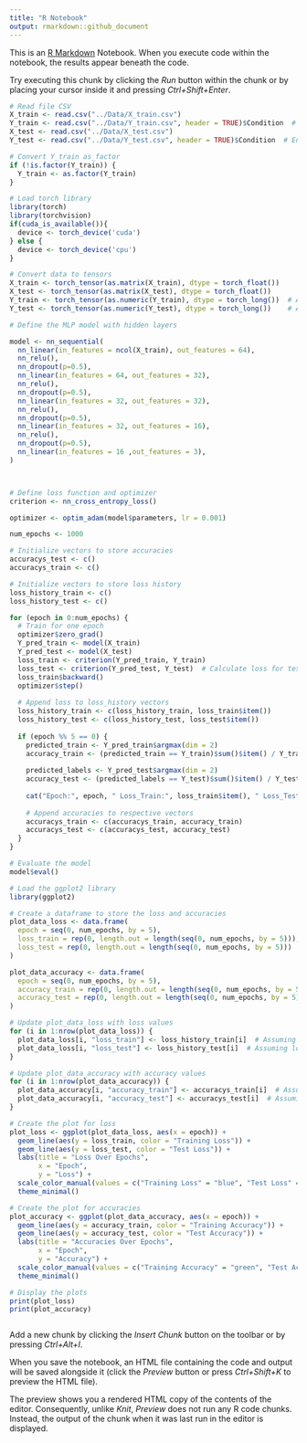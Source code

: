 ```yaml
---
title: "R Notebook"
output: rmarkdown::github_document
---
```


This is an [R Markdown](http://rmarkdown.rstudio.com) Notebook. When you execute code within the notebook, the results appear beneath the code.

Try executing this chunk by clicking the *Run* button within the chunk or by placing your cursor inside it and pressing *Ctrl+Shift+Enter*.

```r
# Read file CSV
X_train <- read.csv("../Data/X_train.csv")
Y_train <- read.csv("../Data/Y_train.csv", header = TRUE)$Condition  # Ensure Y_train is read as a vector
X_test <- read.csv("../Data/X_test.csv")
Y_test <- read.csv("../Data/Y_test.csv", header = TRUE)$Condition  # Ensure Y_test is read as a vector

# Convert Y_train as_factor
if (!is.factor(Y_train)) {
  Y_train <- as.factor(Y_train)
}
```

```r
# Load torch library
library(torch)
library(torchvision)
if(cuda_is_available()){
  device <- torch_device('cuda')
} else {
  device <- torch_device('cpu')
}

# Convert data to tensors
X_train <- torch_tensor(as.matrix(X_train), dtype = torch_float())
X_test <- torch_tensor(as.matrix(X_test), dtype = torch_float())
Y_train <- torch_tensor(as.numeric(Y_train), dtype = torch_long())  # Adjust labels if needed
Y_test <- torch_tensor(as.numeric(Y_test), dtype = torch_long())    # Adjust labels if needed

# Define the MLP model with hidden layers

model <- nn_sequential(
  nn_linear(in_features = ncol(X_train), out_features = 64),
  nn_relu(),
  nn_dropout(p=0.5),
  nn_linear(in_features = 64, out_features = 32),
  nn_relu(),
  nn_dropout(p=0.5),
  nn_linear(in_features = 32, out_features = 32),
  nn_relu(),
  nn_dropout(p=0.5),
  nn_linear(in_features = 32, out_features = 16),
  nn_relu(),
  nn_dropout(p=0.5),
  nn_linear(in_features = 16 ,out_features = 3),
)



# Define loss function and optimizer
criterion <- nn_cross_entropy_loss()

optimizer <- optim_adam(model$parameters, lr = 0.001)
```

```r
num_epochs <- 1000

# Initialize vectors to store accuracies
accuracys_test <- c()
accuracys_train <- c()

# Initialize vectors to store loss history
loss_history_train <- c()
loss_history_test <- c()

for (epoch in 0:num_epochs) {
  # Train for one epoch
  optimizer$zero_grad()
  Y_pred_train <- model(X_train)
  Y_pred_test <- model(X_test)
  loss_train <- criterion(Y_pred_train, Y_train)
  loss_test <- criterion(Y_pred_test, Y_test)  # Calculate loss for test set
  loss_train$backward()
  optimizer$step()
  
  # Append loss to loss_history vectors
  loss_history_train <- c(loss_history_train, loss_train$item())
  loss_history_test <- c(loss_history_test, loss_test$item())
  
  if (epoch %% 5 == 0) {
    predicted_train <- Y_pred_train$argmax(dim = 2)
    accuracy_train <- (predicted_train == Y_train)$sum()$item() / Y_train$size()
    
    predicted_labels <- Y_pred_test$argmax(dim = 2)
    accuracy_test <- (predicted_labels == Y_test)$sum()$item() / Y_test$size()
    
    cat("Epoch:", epoch, " Loss_Train:", loss_train$item(), " Loss_Test:", loss_test$item(), " Accuracy_Train: ", accuracy_train, " Accuracy_Test: ", accuracy_test, "\n")
    
    # Append accuracies to respective vectors
    accuracys_train <- c(accuracys_train, accuracy_train)
    accuracys_test <- c(accuracys_test, accuracy_test)
  }
}

# Evaluate the model
model$eval()


```

```r
# Load the ggplot2 library
library(ggplot2)

# Create a dataframe to store the loss and accuracies
plot_data_loss <- data.frame(
  epoch = seq(0, num_epochs, by = 5),
  loss_train = rep(0, length.out = length(seq(0, num_epochs, by = 5))),
  loss_test = rep(0, length.out = length(seq(0, num_epochs, by = 5)))
)

plot_data_accuracy <- data.frame(
  epoch = seq(0, num_epochs, by = 5),
  accuracy_train = rep(0, length.out = length(seq(0, num_epochs, by = 5))),
  accuracy_test = rep(0, length.out = length(seq(0, num_epochs, by = 5)))
)

# Update plot_data_loss with loss values
for (i in 1:nrow(plot_data_loss)) {
  plot_data_loss[i, "loss_train"] <- loss_history_train[i]  # Assuming loss_history_train is defined
  plot_data_loss[i, "loss_test"] <- loss_history_test[i]  # Assuming loss_history_test is defined
}

# Update plot_data_accuracy with accuracy values
for (i in 1:nrow(plot_data_accuracy)) {
  plot_data_accuracy[i, "accuracy_train"] <- accuracys_train[i]  # Assuming accuracys_train is defined
  plot_data_accuracy[i, "accuracy_test"] <- accuracys_test[i]  # Assuming accuracys_test is defined
}

# Create the plot for loss
plot_loss <- ggplot(plot_data_loss, aes(x = epoch)) +
  geom_line(aes(y = loss_train, color = "Training Loss")) +
  geom_line(aes(y = loss_test, color = "Test Loss")) +
  labs(title = "Loss Over Epochs",
       x = "Epoch",
       y = "Loss") +
  scale_color_manual(values = c("Training Loss" = "blue", "Test Loss" = "red")) +
  theme_minimal()

# Create the plot for accuracies
plot_accuracy <- ggplot(plot_data_accuracy, aes(x = epoch)) +
  geom_line(aes(y = accuracy_train, color = "Training Accuracy")) +
  geom_line(aes(y = accuracy_test, color = "Test Accuracy")) +
  labs(title = "Accuracies Over Epochs",
       x = "Epoch",
       y = "Accuracy") +
  scale_color_manual(values = c("Training Accuracy" = "green", "Test Accuracy" = "purple")) +
  theme_minimal()

# Display the plots
print(plot_loss)
print(plot_accuracy)



```

Add a new chunk by clicking the *Insert Chunk* button on the toolbar or by pressing *Ctrl+Alt+I*.

When you save the notebook, an HTML file containing the code and output will be saved alongside it (click the *Preview* button or press *Ctrl+Shift+K* to preview the HTML file).

The preview shows you a rendered HTML copy of the contents of the editor. Consequently, unlike *Knit*, *Preview* does not run any R code chunks. Instead, the output of the chunk when it was last run in the editor is displayed.
